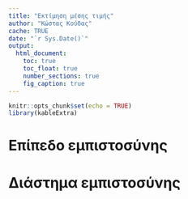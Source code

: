 ```yaml
---
title: "Εκτίμηση μέσης τιμής"
author: "Κώστας Κούδας"
cache: TRUE
date: "`r Sys.Date()`"
output:
  html_document:
    toc: true
    toc_float: true
    number_sections: true
    fig_caption: true
---
```


```r
knitr::opts_chunk$set(echo = TRUE)
library(kableExtra)
```

# Επίπεδο εμπιστοσύνης

# Διάστημα εμπιστοσύνης




